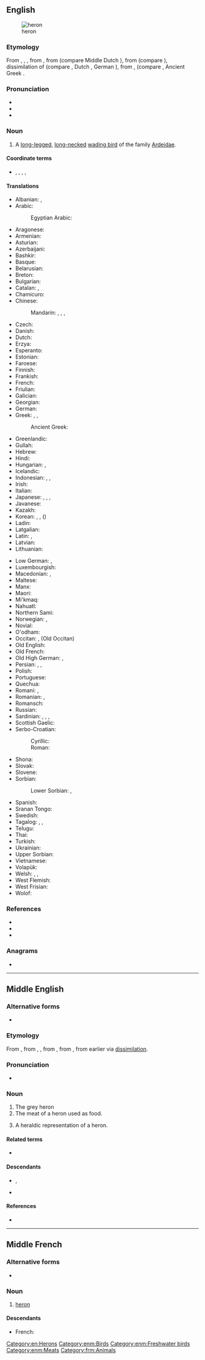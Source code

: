 {{also|Heron|héron}}
==English==
{{slim-wikipedia|dab=heron (disambiguation)|heron}}

[[Image:Urban Heron.JPG|thumb|heron]]

===Etymology===
From {{inh|en|enm|heron}}, {{m|enm|heroun}}, {{m|enm|heiron}}, from {{der|en|xno|heiron}}, from {{der|en|odt|*heigero}} (compare Middle Dutch {{m|dum|heiger}}), from {{der|en|gem-pro|*haigrô}} (compare {{cog|sv|häger}}), dissimilation of {{m|gem-pro|*hraigrô}} (compare {{cog|ang|hrāgra}}, Dutch {{m|nl|reiger}}, German {{m|de|Reiher}}), from {{etyl|ine-pro|en}} {{m|ine-pro|*(s)kreik-}}, {{m|ine-pro|*(s)kreig-||to screech, creak}} (compare {{cog|cy|crëyr||heron}}, Ancient Greek {{m|grc|κρίζω||to creak, screech}}.

===Pronunciation===
* {{IPA|/ˈhɛ.ɹən/|lang=en}}
* {{audio|en-us-heron.ogg|Audio (US)|lang=en}}
* {{rhymes|ɛɹən|lang=en}}

===Noun===
{{en-noun}}

# A [[long-legged]], [[long-necked]] [[wading bird]] of the family [[Ardeidae]].

====Coordinate terms====
* {{sense|a wading bird}} {{l|en|egret}}, {{l|en|bittern}}, {{l|en|crane}}, {{l|en|heronsew}}, {{l|en|stork}}

====Translations====
{{trans-top|bird}}
* Albanian: {{t+|sq|gatë|f}}, {{t|sq|çapkë|f}}
* Arabic: {{t|ar|بَلَشُون}}
*: Egyptian Arabic: {{t|arz|بلشون|m|tr=balshon|sc=Arab}}
* Aragonese: {{t|an|garra}}
* Armenian: {{t+|hy|ձկնկուլ}}
* Asturian: {{t+|ast|garza|f}}
* Azerbaijani: {{t|az|vağ}}
* Bashkir: {{t|ba|селән|sc=Cyrl}}
* Basque: {{t|eu|koartza}}
* Belarusian: {{t|be|чапля|f|tr=čáplja}}
* Breton: {{t+|br|kerc’heiz|f}}
* Bulgarian: {{t+|bg|чапла|f|tr=čápla}}
* Catalan: {{t|ca|agró}}, {{t|ca|ardeid}}
* Chamicuro: {{t|ccc|askoli}}
* Chinese:
*: Mandarin: {{t+|cmn|蒼鷺|sc=Hani}}, {{t+|cmn|苍鹭|tr=cānglù|sc=Hani}}, {{t+|cmn|鷺|sc=Hani}}, {{t+|cmn|鹭|tr=lù|sc=Hani}}
* Czech: {{t+|cs|volavka|f}}
* Danish: {{t+|da|hejre|c}}
* Dutch: {{t+|nl|reiger|m}}
* Erzya: {{t|myv|сёнксь}}
* Esperanto: {{t+|eo|ardeo}}
* Estonian: {{t|et|haigur}}
* Faroese: {{t+|fo|hegri}}
* Finnish: {{t+|fi|haikara}}
* Frankish: {{t|frk|haigru|m}}
* French: {{t+|fr|héron|m}}
* Friulian: {{t|fur|airon}}
* Galician: {{t|gl|garza}}
* Georgian: {{t|ka|ყანჩა}}
* German: {{t+|de|Reiher|m}}
* Greek: {{t+|el|ερωδιός|m}}, {{t|el|αρδέα|f}}, {{t+|el|τσικνιάς|m}}
*: Ancient Greek: {{t|grc|ἐρῳδιός|m}}
* Greenlandic: {{t|kl|qeriiaq}}
* Gullah: {{t|gul|pojo}}
* Hebrew: {{t+|he|אֲנָפָה|f|tr=anafá}}
* Hindi: {{t|hi|वगुला|tr=vagulā}}
* Hungarian: {{t+|hu|gém}}, {{t+|hu|kócsag}}
* Icelandic: {{t+|is|hegri|m}}
* Indonesian: {{t+|id|kuntul}}, {{t+|id|kowak}}, {{t+|id|cangak}}
* Irish: {{t|ga|corr}}
* Italian: {{t+|it|airone|m}}
* Japanese: {{t+|ja|鷺|tr=さぎ, sagi}}, {{t|ja|サギ|tr=sagi}}, {{t|ja|白鷺|tr=しらさぎ, shirasagi}}, {{t|ja|シラサギ|tr=shirasagi}}
* Javanese: {{t+|jv|blekok}}
* Kazakh: {{t|kk|құтан|tr=kutan|sc=Cyrl}}
* Korean: {{t|ko|왜가리}}, {{t+|ko|해오라기|tr=haeoragi}}, {{t+|ko|백로}} ({{t+|ko|白鷺}})
* Ladin: {{t|lld|airon}}
* Latgalian: {{t|ltg|ziurejs}}
* Latin: {{t+|la|ardea|f}}, {{t|la|ardeola|f}}
* Latvian: {{t|lv|gārnis}}
* Lithuanian: {{t+|lt|garnys}}
{{trans-mid}}
* Low German: {{t|nds|Reier}}, {{t|nds|Reiger|m}}
* Luxembourgish: {{t+|lb|Räer|m}}
* Macedonian: {{t|mk|сива чапја|f|tr=síva čápja}}, {{t|mk|чапја|f|tr=čápja}}
* Maltese: {{t|mt|russett}}
* Manx: {{t|gv|coar ny hastan|f}}
* Maori: {{t|mi|heroni}}
* Mi'kmaq: {{t|mic|tmgwatignej|an}}
* Nahuatl: {{t|nah|aztatl}}
* Northern Sami: {{t|se|ránesháigir}}
* Norwegian: {{t|no|hegre}}, {{t|no|heire|m}}
* Novial: {{t|nov|herone}}
* O'odham: {{t|ood|ṣu꞉dagĭ u’uwhig}}
* Occitan: {{t|oc|bernat}}, {{m|pro|*aigreta}} (Old Occitan)
* Old English: {{t|ang|hrāgra|m}}
* Old French: {{t|fro|hairon|m}} {{t|fro|heiron|m}}
* Old High German: {{t|goh|heigaro|m}}, {{t|goh|reigaro|m}}
* Persian: {{t+|fa|حواصیل|tr=havāsil|sc=fa-Arab}}, {{t+|fa|بوتیمار|tr=butimār|sc=fa-Arab}}, {{t|fa|چگرنه|tr=čegarne|sc=fa-Arab}}
* Polish: {{t+|pl|czapla|f}}
* Portuguese: {{t+|pt|garça|f}}
* Quechua: {{t|qu|wakchilla}}
* Romani: {{t|rom|kokosturko|m}}, {{t|rom|kokosturka|f}}
* Romanian: {{t+|ro|stârc|m}}, {{t+|ro|bâtlan|m}}
* Romansch: {{t|rm|irun}}
* Russian: {{t+|ru|ца́пля|f}}
* Sardinian: {{t|sc|perdigiorronadas}}, {{t|sc|mengoni}}, {{t|sc|menga}}, {{t|sc|garza}}
* Scottish Gaelic: {{t|gd|corra-ghritheach|f}}
* Serbo-Croatian:
*: Cyrillic: {{t|sh|чапља|f|sc=Cyrl}}
*: Roman: {{t+|sh|čaplja|f|sc=Latn}}
* Shona: {{t|sn|nyarupani}}
* Slovak: {{t|sk|volavka}}
* Slovene: {{t+|sl|čaplja|f}}
* Sorbian:
*: Lower Sorbian: {{t|dsb|šytawa|f}}, {{t|dsb|rybarnik|m}}
* Spanish: {{t+|es|garza|f}}
* Sranan Tongo: {{t|srn|sabaku}}
* Swedish: {{t+|sv|häger}}
* Tagalog: {{t|tl|tagák}}, {{t|tl|bakaw}}, {{t|tl|garsa}}
* Telugu: {{t+|te|నారాయణపక్షి|sc=Telu}}
* Thai: {{t+|th|นกยาง|tr=nók yaang}}
* Turkish: {{t+|tr|balıkçıl}}
* Ukrainian: {{t|uk|чапля|f|tr=čáplja}}
* Upper Sorbian: {{t|hsb|čapla}}
* Vietnamese: {{t+|vi|diệc}}
* Volapük: {{t+|vo|härod}}
* Welsh: {{t|cy|crëyr}}, {{t|cy|crychydd|m}}, {{t|cy|crychyddod|m-p}}
* West Flemish: {{t|vls|reiger}}
* West Frisian: {{t|fy|reager}}
* Wolof: {{t|wo|warapuló|alt=warapuló mi}}
{{trans-bottom}}

===References===
* {{pedia}}
* {{specieslite|Ardeidae}}
* {{comcatlite|Ardeidae}}

===Anagrams===
* {{anagrams|en|Honer|Horne|Rhone|Rhône|honer|horne|rhone}}

[[Category:en:Herons]]

----

==Middle English==

===Alternative forms===
* {{alter|enm|hayroun|heyroun|heroun|herne|heiron|heyrune|heyrone|herowne|heern}}

===Etymology===
From {{bor|enm|xno|heiron}}, from {{der|enm|ML.|hairō}}, {{m|la|*haigrō}}, from {{der|enm|odt|*heigero}}, from {{der|enm|gem-pro|*haigrô}}, from earlier {{m|gem-pro|*hraigrô}} via [[dissimilation]].

===Pronunciation===
* {{IPA|lang=enm|/ˈhɛːrun/|/ˈhɛːr(ə)n/|/ˈhɛi̯run/|/hɛi̯ˈruːn/}}

===Noun===
{{enm-noun|herons}}

# The grey heron {{gloss|''[[Ardea cinerea]]''}}
# The meat of a heron used as food.
# {{lb|enm|rare|heraldry}} A heraldic representation of a heron.

====Related terms====
* {{l|enm|heronsewe}}

====Descendants====
* {{desc|en|heron}}, {{l|en|hern}}
* {{desc|sco|hern}}

====References====
* {{R:MED Online|entry=heirǒun (n.)  |id=MED20288 |accessdate=2018-07-06}}

[[Category:enm:Birds]]
[[Category:enm:Freshwater birds]]
[[Category:enm:Meats]]

----

==Middle French==

===Alternative forms===
* {{alter|frm|hairon}}

===Noun===
{{frm-noun|m}}

# [[heron#English|heron]]

====Descendants====
* French: {{l|fr|héron}}

[[Category:frm:Animals]]